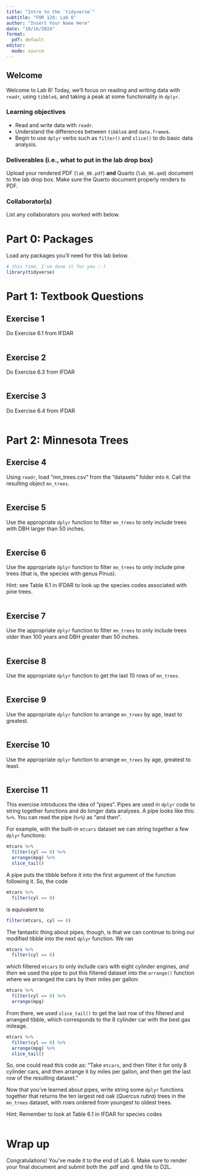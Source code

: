 ```yaml
---
title: "Intro to the `tidyverse`"
subtitle: "FOR 128: Lab 6"
author: "Insert Your Name Here"
date: "10/16/2024"
format:
  pdf: default
editor: 
  mode: source
---
```


## Welcome

Welcome to Lab 6! Today, we'll focus on reading and writing data with `readr`, using `tibble`s, and taking a peak at some functionality in `dplyr`. 

### Learning objectives

-   Read and write data with `readr`. 
-   Understand the differences between `tibble`s and `data.frame`s. 
-   Begin to use `dplyr` verbs such as `filter()` and `slice()` to do basic data analysis. 

### Deliverables (i.e., what to put in the lab drop box)

Upload your rendered PDF (`lab_06.pdf`) **and** Quarto (`lab_06.qmd`) document to the lab drop box. Make sure the Quarto document properly renders to PDF.

### Collaborator(s)

List any collaborators you worked with below. 


# Part 0: Packages

Load any packages you'll need for this lab below.

```r
# this time, I've done it for you :-)
library(tidyverse)
```


# Part 1: Textbook Questions

## Exercise 1

Do Exercise 6.1 from IFDAR

```r

```


## Exercise 2

Do Exercise 6.3 from IFDAR

```r

```


## Exercise 3

Do Exercise 6.4 from IFDAR

```r

```


# Part 2: Minnesota Trees


## Exercise 4

Using `readr`, load "mn_trees.csv" from the "datasets" folder into `R`. Call the resulting object `mn_trees`.  

```r

```

## Exercise 5

Use the appropriate `dplyr` function to filter `mn_trees` to only include trees with DBH larger than 50 inches. 

```r

```

## Exercise 6

Use the appropriate `dplyr` function to filter `mn_trees` to only include pine trees (that is, the species with genus Pinus).

Hint: see Table 6.1 in IFDAR to look up the species codes associated with pine trees. 

```r

```

## Exercise 7

Use the appropriate `dplyr` function to filter `mn_trees` to only include trees older than 100 years and DBH greater than 50 inches. 

```r

```


## Exercise 8

Use the appropriate `dplyr` function to get the last 10 rows of `mn_trees`. 
```r

```

## Exercise 9

Use the appropriate `dplyr` function to arrange `mn_trees` by age, least to greatest. 

```r

```


## Exercise 10

Use the appropriate `dplyr` function to arrange `mn_trees` by age, greatest to least. 

```r

```



## Exercise 11

This exercise introduces the idea of "pipes". Pipes are used in `dplyr` code to string together functions and do longer data analyses. A pipe looks like this: `%>%`. You can read the pipe (`%>%`) as "and then". 

For example, with the built-in `mtcars` dataset we can string together a few `dplyr` functions:

```r
mtcars %>%
  filter(cyl == 8) %>%
  arrange(mpg) %>%
  slice_tail()
```
A pipe puts the tibble before it into the first argument of the function following it. So, the code

```r
mtcars %>%
  filter(cyl == 8)
```

is equivalent to 

```r
filter(mtcars, cyl == 8)
```

The fantastic thing about pipes, though, is that we can continue to bring our modified tibble into the next `dplyr` function. We ran 

```r
mtcars %>%
  filter(cyl == 8) 
```

which filtered `mtcars` to only include cars with eight cylinder engines, *and then* we used the pipe to put this filtered dataset into the `arrange()` function where we arranged the cars by their miles per gallon:

```r
mtcars %>%
  filter(cyl == 8) %>%
  arrange(mpg)
```

From there, we used `slice_tail()` to get the last row of this filtered and arranged tibble, which corresponds to the 8 cylinder car with the best gas mileage. 

```r
mtcars %>%
  filter(cyl == 8) %>%
  arrange(mpg) %>%
  slice_tail()
```

So, one could read this code as: "Take `mtcars`, and then filter it for only 8 cylinder cars, and then arrange it by miles per gallon, and then get the last row of the resulting dataset." 

Now that you've learned about pipes, write string some `dplyr` functions together that returns the ten largest red oak (*Quercus rubra*) trees in the `mn_trees` dataset, with rows ordered from youngest to oldest trees. 

Hint: Remember to look at Table 6.1 in IFDAR for species codes

```r

```




# Wrap up

Congratulations! You've made it to the end of Lab 6. Make sure to render your final document and submit both the .pdf and .qmd file to D2L.
